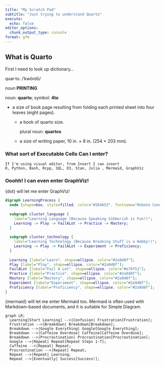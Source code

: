 ```yaml
---
title: "My Scratch Pad"
subtitle: "Just trying to understand Quarto"
execute:
  echo: false
editor_options: 
  chunk_output_type: console
format: gfm
---
```


## What is Quarto

First I need to look up dictionary...

quar·to. /ˈkwôrdō/

*noun* **PRINTING**

noun: **quarto**; symbol: **4to**

-   a size of book page resulting from folding each printed sheet into four leaves (eight pages).

    -   a book of quarto size.

        plural noun: **quartos**

    -   a size of writing paper, 10 in. × 8 in. (254 × 203 mm).

### What sort of Executable Cells Can I enter?

```         
If I'm using visual editor, from Insert I can insert  
R, Python, Bash, Rcpp, SQL, D3, Stan, Julia , Mermaid, GraphViz
```

### Ooohh! I can even enter GraphViz!

{dot} will let me enter GraphViz!

```dot
digraph LearningProcess {
  node [shape=box, style=filled, color="#264653", fontname="Roboto Condensed"];
  
  subgraph cluster_language {
    label="Learning Language (Because Speaking Gibberish is Fun!)";
    Learning -> Play -> FailALot -> Practice -> Mastery;
  }
  
  subgraph cluster_technology {
    label="Learning Technology (Because Breaking Stuff is a Hobby!)";
    Learning -> Play -> FailALot -> Experiment -> Proficiency;
  }
  
  Learning [label="Learn", shape=ellipse, color="#2a9d8f"];
  Play [label="Play", shape=ellipse, color="#2a9d8f"];
  FailALot [label="Fail A Lot", shape=ellipse, color="#e76f51"];
  Practice [label="Practice", shape=ellipse, color="#2a9d8f"];
  Mastery [label="Mastery", shape=ellipse, color="#2a9d8f"];
  Experiment [label="Experiment", shape=ellipse, color="#2a9d8f"];
  Proficiency [label="Proficiency", shape=ellipse, color="#2a9d8f"];
}

```

{mermaid} will let me enter Mermaid too. 
Mermaid is often used with Markdown-based documents, and it is suitable for Simple Diagram. 

```mermaid
graph LR;
  Learning[Start Learning] -->|Confusion| Frustration[Frustration];
  Frustration -->|Breakdown| Breakdown[Breakdown];
  Breakdown -->|Google Everything| Google[Google Everything];
  Breakdown -->|Caffeine Overdose| Caffeine[Caffeine Overdose];
  Breakdown -->|Procrastination| Procrastination[Procrastination];
  Google -->|Repeat| Repeat[Repeat Steps 1-7];
  Caffeine -->|Repeat| Repeat;
  Procrastination -->|Repeat| Repeat;
  Repeat -->|Repeat| Learning;
  Repeat -->|Eventually| Success[Success!];


```


